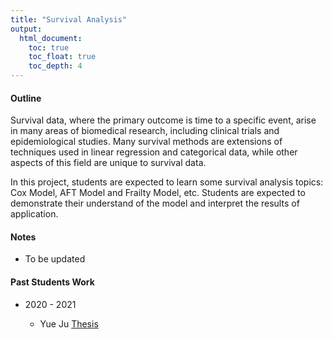```yaml
---
title: "Survival Analysis"
output:
  html_document:
    toc: true
    toc_float: true
    toc_depth: 4
---
```


#### Outline

Survival data, where the primary outcome is time to a specific event, arise in many areas of biomedical research, including clinical trials and epidemiological studies. Many survival methods are extensions of techniques used in linear regression and categorical data, while other aspects of this field are unique to survival data.

In this project, students are expected to learn some survival analysis topics: Cox Model, AFT Model and Frailty Model, etc. Students are expected to demonstrate their understand of the model and interpret the results of application.

#### Notes

  + To be updated
  
#### Past Students Work

  * 2020 - 2021
    
    + Yue Ju [Thesis](1718235_Yue Ju_2021.pdf)
    

